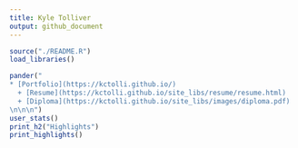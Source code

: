 ```yaml
---
title: Kyle Tolliver
output: github_document
---
```


```r
source("./README.R")
load_libraries()
```

```r
pander("
* [Portfolio](https://kctolli.github.io/)
  + [Resume](https://kctolli.github.io/site_libs/resume/resume.html)
  + [Diploma](https://kctolli.github.io/site_libs/images/diploma.pdf)       
\n\n\n")
user_stats()
print_h2("Highlights")
print_highlights()
```
